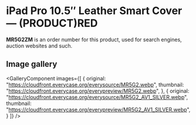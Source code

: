 
# iPad Pro 10.5″ Leather Smart Cover — (PRODUCT)RED

<Callout type='info' emoji='👉🏻'>**MR5G2ZM** is an order number for this product, used for search engines, auction websites and such.</Callout>

## Image gallery

<GalleryComponent
    images={[
      {
        original: "https://cloudfront.everycase.org/everysource/MR5G2.webp",
        thumbnail: "https://cloudfront.everycase.org/everypreview/MR5G2.webp",
      },
      {
        original: "https://cloudfront.everycase.org/everysource/MR5G2_AV1_SILVER.webp",
        thumbnail: "https://cloudfront.everycase.org/everypreview/MR5G2_AV1_SILVER.webp",
      }
    ]}
  />
